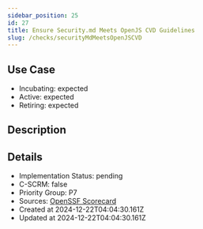 ```yaml
---
sidebar_position: 25
id: 27
title: Ensure Security.md Meets OpenJS CVD Guidelines
slug: /checks/securityMdMeetsOpenJSCVD
---
```


## Use Case
<!-- LEVELS:START -->
- Incubating: expected
- Active: expected
- Retiring: expected
<!-- LEVELS:END -->

<!-- DESCRIPTION:START -->
## Description
<!-- DESCRIPTION:END -->

<!-- DETAILS:START -->
## Details
- Implementation Status: pending
- C-SCRM: false
- Priority Group: P7
- Sources: [OpenSSF Scorecard](https://github.com/ossf/scorecard/blob/main/docs/checks.md#security-policy)
- Created at 2024-12-22T04:04:30.161Z
- Updated at 2024-12-22T04:04:30.161Z
<!-- DETAILS:END -->
